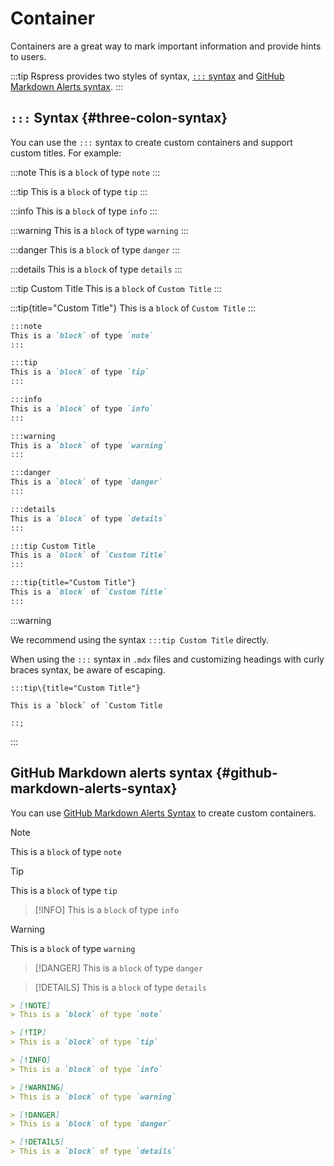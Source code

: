 # Container

Containers are a great way to mark important information and provide hints to users.

:::tip
Rspress provides two styles of syntax, [`:::` syntax](#three-colon-syntax) and [GitHub Markdown Alerts syntax](#github-markdown-alerts-syntax).
:::

## `:::` Syntax \{#three-colon-syntax}

You can use the `:::` syntax to create custom containers and support custom titles. For example:


<Tabs>

<Tab label="Rendered Result">

:::note
This is a `block` of type `note`
:::

:::tip
This is a `block` of type `tip`
:::

:::info
This is a `block` of type `info`
:::

:::warning
This is a `block` of type `warning`
:::

:::danger
This is a `block` of type `danger`
:::

:::details
This is a `block` of type `details`
:::

:::tip Custom Title
This is a `block` of `Custom Title`
:::

:::tip\{title="Custom Title"}
This is a `block` of `Custom Title`
:::

</Tab>

<Tab label="Syntax">

```markdown
:::note
This is a `block` of type `note`
:::

:::tip
This is a `block` of type `tip`
:::

:::info
This is a `block` of type `info`
:::

:::warning
This is a `block` of type `warning`
:::

:::danger
This is a `block` of type `danger`
:::

:::details
This is a `block` of type `details`
:::

:::tip Custom Title
This is a `block` of `Custom Title`
:::

:::tip{title="Custom Title"}
This is a `block` of `Custom Title`
:::
```

</Tab>

</Tabs>

:::warning

We recommend using the syntax `:::tip Custom Title` directly.

When using the `:::` syntax in `.mdx` files and customizing headings with curly braces syntax, be aware of escaping.

```mdx
:::tip\{title="Custom Title"}

This is a `block` of `Custom Title

::;
```

:::

## GitHub Markdown alerts syntax \{#github-markdown-alerts-syntax}

You can use [GitHub Markdown Alerts Syntax](https://docs.github.com/en/get-started/writing-on-github/getting-started-with-writing-and-formatting-on-github/basic-writing-and-formatting-syntax#alerts) to create custom containers.

<Tabs>

<Tab label="Rendered Result">

> [!NOTE]
> This is a `block` of type `note`

> [!TIP]
> This is a `block` of type `tip`

> [!INFO]
> This is a `block` of type `info`

> [!WARNING]
> This is a `block` of type `warning`

> [!DANGER]
> This is a `block` of type `danger`

> [!DETAILS]
> This is a `block` of type `details`

</Tab>

<Tab label="Syntax">

```markdown
> [!NOTE]
> This is a `block` of type `note`

> [!TIP]
> This is a `block` of type `tip`

> [!INFO]
> This is a `block` of type `info`

> [!WARNING]
> This is a `block` of type `warning`

> [!DANGER]
> This is a `block` of type `danger`

> [!DETAILS]
> This is a `block` of type `details`
```

</Tab>

</Tabs>
